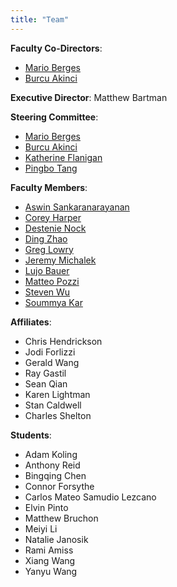 ```yaml
---
title: "Team"
---
```


**Faculty Co-Directors**: 

* [Mario Berges](https://www.cmu.edu/cee/people/faculty/berges.html)
* [Burcu Akinci](https://www.cmu.edu/cee/people/faculty/akinci.html)

**Executive Director**: Matthew Bartman

**Steering Committee**:

* [Mario Berges](https://www.cmu.edu/cee/people/faculty/berges.html)
* [Burcu Akinci](https://www.cmu.edu/cee/people/faculty/akinci.html)
* [Katherine Flanigan](https://www.cmu.edu/cee/people/faculty/flanigan.html)
* [Pingbo Tang](https://www.cmu.edu/cee/people/faculty/tang.html)

**Faculty Members**:  

* [Aswin Sankaranarayanan](https://www.ece.cmu.edu/directory/bios/sankaranarayanan-aswin.html)
* [Corey Harper](https://www.cmu.edu/cee/people/faculty/harper.html)
* [Destenie Nock](https://www.cmu.edu/epp/people/faculty/destenie-nock.html)
* [Ding Zhao](https://www.meche.engineering.cmu.edu/directory/bios/zhao-ding.html)
* [Greg Lowry](https://www.cmu.edu/cee/people/faculty/lowry.html)
* [Jeremy Michalek](https://www.cmu.edu/epp/people/faculty/jeremy-j-michalek.html)
* [Lujo Bauer](https://www.ece.cmu.edu/directory/bios/bauer-lujo.html)
* [Matteo Pozzi](https://www.cmu.edu/cee/people/faculty/pozzi.html)
* [Steven Wu](https://www.isri.cmu.edu/people/core-faculty/wu-steven.html)
* [Soummya Kar](https://www.ece.cmu.edu/directory/bios/kar-soummya.html)

**Affiliates**:  

* Chris Hendrickson
* Jodi Forlizzi
* Gerald Wang
* Ray Gastil
* Sean Qian
* Karen Lightman
* Stan Caldwell
* Charles Shelton
          
**Students**: 

* Adam Koling
* Anthony Reid
* Bingqing Chen
* Connor Forsythe
* Carlos Mateo Samudio Lezcano
* Elvin Pinto
* Matthew Bruchon
* Meiyi Li
* Natalie Janosik
* Rami Amiss
* Xiang Wang
* Yanyu Wang
